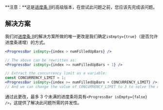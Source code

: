 
**注意：**这是[进度条 II](/questions/user-interface/progress-bars-ii)的高级版本，在尝试此问题之前，您应该先完成该问题。

## 解决方案

我们对[进度条 II](/questions/user-interface/progress-bars-ii)的解决方案所做的唯一更改是我们确定`isEmpty={true}`（是否允许进度条递增）的方式。

```jsx
<ProgressBar isEmpty={index > numFilledUpBars} />

// The above can be rewritten as:
<ProgressBar isEmpty={index >= numFilledUpBars + 1} />

// Extract the concurrency limit as a variable:
const CONCURRENCY_LIMIT = 1;
<ProgressBar isEmpty={index >= numFilledUpBars + CONCURRENCY_LIMIT} />
// And we can change the value of CONCURRENCY_LIMIT to 3 to solve the question.
```

通过此更改，最多 3 个未满的进度条将具有`<ProgressBar isEmpty={false} />`，这提供了解决此问题所需的并发性。

<TestCases />
